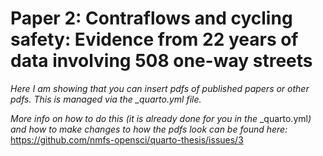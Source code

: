 # Paper 2: Contraflows and cycling safety: Evidence from 22 years of data involving 508 one-way streets {#sec-Chapter3}

*Here I am showing that you can insert pdfs of published papers or other pdfs. This is managed via the \_quarto.yml file.*

*More info on how to do this (it is already done for you in the *\_quarto.yml*) and how to make changes to how the pdfs look can be found here: *
[https://github.com/nmfs-opensci/quarto-thesis/issues/3](https://github.com/nmfs-opensci/quarto-thesis/issues/3)

\includepdf[pages=-,pagecommand={},width=190mm,height=280mm]{pdfs/Paper_2.pdf}
